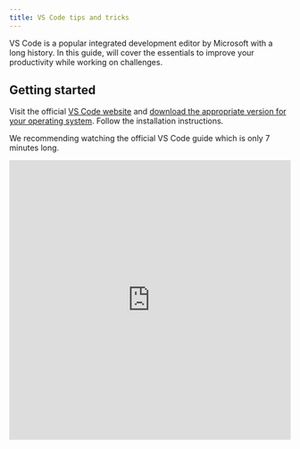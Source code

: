 ```yaml
---
title: VS Code tips and tricks
---
```


VS Code is a popular integrated development editor by Microsoft with a long history. In this guide, will cover the essentials to improve your productivity while working on challenges.

## Getting started

Visit the official [VS Code website](https://code.visualstudio.com/) and [download the appropriate version for your operating system](https://code.visualstudio.com/download). Follow the installation instructions.

We recommending watching the official VS Code guide which is only 7 minutes long.

<iframe
  width="100%"
  height="500"
  src="https://www.youtube.com/embed/B-s71n0dHUk?si=G53V5paWEDAZVRmO"
  title="VS Code Guide"
  frameborder="0"
  allow="accelerometer; autoplay; clipboard-write; encrypted-media; gyroscope; picture-in-picture; web-share"
  referrerpolicy="strict-origin-when-cross-origin"
/>

View the full list of official [Introductory Videos](https://code.visualstudio.com/docs/getstarted/introvideos).

## Useful keyboard shortcuts

Keyboard shortcuts help you achieve more with fewer keystrokes, improving your productivity and help you code faster.

We've selected the most useful shortcuts when working on challenges from the list of VS code keyboard shortcuts for [Windows](https://code.visualstudio.com/shortcuts/keyboard-shortcuts-windows.pdf) and [macOS](https://code.visualstudio.com/shortcuts/keyboard-shortcuts-macos.pdf).

### General

- <kbd>Shift</kbd> + <kbd>Ctrl</kbd>/<kbd>Cmd</kbd> + <kbd>P</kbd>: Show Command
  Palette

### Basic editing

- <kbd>Ctrl</kbd>/<kbd>Cmd</kbd> + <kbd>X</kbd>: Cut line (empty selection)
- <kbd>Ctrl</kbd>/<kbd>Cmd</kbd> + <kbd>C</kbd>: Copy line (empty selection)
- <kbd>Alt</kbd> + <kbd>Up</kbd>/<kbd>Down</kbd>: Move line up/down
- <kbd>Shift</kbd> + <kbd>Alt</kbd> + <kbd>Up</kbd>/<kbd>Down</kbd>: Copy line
  up/down
- <kbd>Ctrl</kbd>/<kbd>Cmd</kbd> + <kbd>K</kbd>: Delete line
- <kbd>Shift</kbd> + <kbd>Ctrl</kbd>/<kbd>Cmd</kbd> + <kbd>\\</kbd>: Jump to
  matching bracket
- <kbd>Ctrl</kbd>/<kbd>Cmd</kbd> + <kbd>]</kbd>/<kbd>[</kbd>: Indent/outdent
  line
- <kbd>Ctrl</kbd>/<kbd>Cmd</kbd> + <kbd>/</kbd>: Toggle line comment

### Multi-cursor and selection

- <kbd>Ctrl</kbd>/<kbd>Cmd</kbd> + <kbd>L</kbd>: Selects current line
- <kbd>Shift</kbd> + <kbd>Ctrl</kbd>/<kbd>Cmd</kbd> + <kbd>L</kbd>: Select all
  occurrences of current selection
- <kbd>Ctrl</kbd>/<kbd>Cmd</kbd> + <kbd>F2</kbd>: Select all occurrences of
  current word

### Search and replace

- <kbd>Ctrl</kbd>/<kbd>Cmd</kbd> + <kbd>F</kbd>: Find
- <kbd>Ctrl</kbd>/<kbd>Cmd</kbd> + <kbd>D</kbd>: Add selection to next Find
  match
- <kbd>Ctrl</kbd>/<kbd>Cmd</kbd> + <kbd>L</kbd>: Select line

### Rich languages editing

- <kbd>F12</kbd>: Go to Definition
- <kbd>Ctrl</kbd>/<kbd>Cmd</kbd> + <kbd>.</kbd>: Quick fix
- <kbd>F2</kbd>: Rename symbol

### Navigation

- <kbd>Ctrl</kbd> + <kbd>G</kbd>: Go to line
- <kbd>Ctrl</kbd>/<kbd>Cmd</kbd> + <kbd>P</kbd>: Go to file

### Editor management

- <kbd>Ctrl</kbd>/<kbd>Cmd</kbd> + <kbd>\\</kbd>: Split editor
- <kbd>Ctrl</kbd>/<kbd>Cmd</kbd> + <kbd>1</kbd>/<kbd>2</kbd>/<kbd>3</kbd>: Focus
  into 1st, 2nd, 3rd editor group

### File management

- <kbd>Ctrl</kbd>/<kbd>Cmd</kbd> + <kbd>S</kbd>: Saves file
- <kbd>Shift</kbd> + <kbd>Ctrl</kbd>/<kbd>Cmd</kbd> + <kbd>S</kbd>: Save all
  files

### Display

- <kbd>Ctrl</kbd>/<kbd>Cmd</kbd> + <kbd>B</kbd>: Toggle sidebar visibility
- <kbd>Shift</kbd> + <kbd>Ctrl</kbd>/<kbd>Cmd</kbd> + <kbd>E</kbd>: Show
  Explorer
- <kbd>Shift</kbd> + <kbd>Ctrl</kbd>/<kbd>Cmd</kbd> + <kbd>F</kbd>: Show Search
- <kbd>Shift</kbd> + <kbd>Ctrl</kbd>/<kbd>Cmd</kbd> + <kbd>H</kbd>: Replace in
  files
- <kbd>Shift</kbd> + <kbd>Ctrl</kbd>/<kbd>Cmd</kbd> + <kbd>V</kbd>: Open
  Markdown preview

### Integrated terminal

- <kbd>Ctrl</kbd>/<kbd>Cmd</kbd> + <kbd>`</kbd>: Toggle integrated terminal

## Command palette

There are thousands of available keyboard shortcuts and they can be hard to remember. An alternative approach is to use the "Command palette" to quickly find and apply commands. It can be opened by pressing <kbd>Ctrl</kbd>/<kbd>Cmd</kbd> + <kbd>Shift</kbd> + <kbd>P</kbd>.

Simply type what you want to achieve, if a command is supported, it will show up and you can execute it. Some of the most common and useful commands:

- Transform text (many options including uppercase, lowercase, snake case, etc).
- Splitting the editor window left/right/up/down.
- Format document.
- <kbd>Ctrl</kbd>/<kbd>Cmd</kbd> + <kbd>P</kbd>: Opens the Quick Open dialog to
  quickly search and open a file.
- <kbd>Ctrl</kbd>/<kbd>Cmd</kbd> + <kbd>Shift</kbd> + <kbd>O</kbd>: Navigate to
  a symbol within a file.
- Markdown: Open preview.

## Useful extensions

VS Code extensions are additional features that can be installed to enhance the functionality of the editor.

We recommend installing the following VS Code extensions, or finding the equivalents for your IDE:

- [JavaScript and TypeScript Nightly](https://marketplace.visualstudio.com/items?itemName=ms-vscode.vscode-typescript-next)
- [GitLens – Git supercharged](https://marketplace.visualstudio.com/items?itemName=eamodio.gitlens)
- [Prettier – Code formatter](https://marketplace.visualstudio.com/items?itemName=esbenp.prettier-vscode)
- [TypeScript Importer](https://marketplace.visualstudio.com/items?itemName=pmneo.tsimporter)
- [ESLint](https://marketplace.visualstudio.com/items?itemName=dbaeumer.vscode-eslint)
- [Stylelint](https://marketplace.visualstudio.com/items?itemName=stylelint.vscode-stylelint)
- [Code Spell Checker](https://marketplace.visualstudio.com/items?itemName=streetsidesoftware.code-spell-checker)
- [Tailwind CSS IntelliSense](https://marketplace.visualstudio.com/items?itemName=bradlc.vscode-tailwindcss)
- [Tailwind Docs](https://marketplace.visualstudio.com/items?itemName=austenc.tailwind-docs)

There are thousands of extensions available in the VS Code Marketplace, and you can install them easily within the editor by pressing <kbd>Ctrl</kbd>/<kbd>Cmd</kbd> + <kbd>Shift</kbd> + <kbd>X</kbd> to open the extensions panel within the sidebar.
